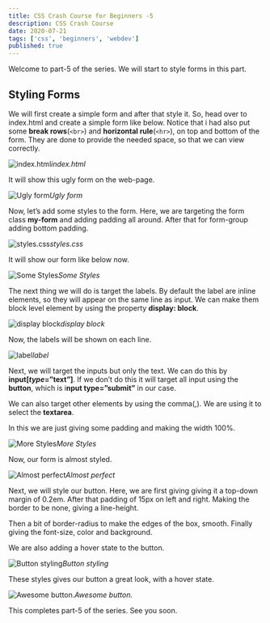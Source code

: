 ```yaml
---
title: CSS Crash Course for Beginners -5
description: CSS Crash Course
date: 2020-07-21
tags: ['css', 'beginners', 'webdev']
published: true
---
```


Welcome to part-5 of the series. We will start to style forms in this part.

## Styling Forms

We will first create a simple form and after that style it. So, head over to index.html and create a simple form like below. Notice that i had also put some **break rows**(`<br>`) and **horizontal rule**(`<hr>`), on top and bottom of the form. They are done to provide the needed space, so that we can view correctly.

![index.html](https://ik.imagekit.io/thewebdev/CSS_Basics/5/1_p7pAGJW_XR.png)*index.html*

It will show this ugly form on the web-page.

![Ugly form](https://ik.imagekit.io/thewebdev/CSS_Basics/5/2_R237istj-J.png)*Ugly form*

Now, let’s add some styles to the form. Here, we are targeting the form class **my-form** and adding padding all around. After that for form-group adding bottom padding.

![styles.css](https://ik.imagekit.io/thewebdev/CSS_Basics/5/3_ng1Oy8bpz.png)*styles.css*

It will show our form like below now.

![Some Styles](https://ik.imagekit.io/thewebdev/CSS_Basics/5/4_KDkVXj5stQ.png)*Some Styles*

The next thing we will do is target the labels. By default the label are inline elements, so they will appear on the same line as input. We can make them block level element by using the property **display: block**.

![display block](https://ik.imagekit.io/thewebdev/CSS_Basics/5/5_Kbfr1RAWpQ.png)*display block*

Now, the labels will be shown on each line.

![label](https://ik.imagekit.io/thewebdev/CSS_Basics/5/6_MBn-cLntI.png)*label*

Next, we will target the inputs but only the text. We can do this by **input[*type*=”text”]**. If we don’t do this it will target all input using the **button**, which is i**nput type=”submit”** in our case.

We can also target other elements by using the comma(,). We are using it to select the **textarea**.

In this we are just giving some padding and making the width 100%.

![More Styles](https://ik.imagekit.io/thewebdev/CSS_Basics/5/7_08Oaa_rsl.png)*More Styles*

Now, our form is almost styled.

![Almost perfect](https://ik.imagekit.io/thewebdev/CSS_Basics/5/8_PyeDBOl0I4.png)*Almost perfect*

Next, we will style our button. Here, we are first giving giving it a top-down margin of 0.2em. After that padding of 15px on left and right. Making the border to be none, giving a line-height.

Then a bit of border-radius to make the edges of the box, smooth. Finally giving the font-size, color and background.

We are also adding a hover state to the button.

![Button styling](https://ik.imagekit.io/thewebdev/CSS_Basics/5/9_PiTM6Cv3hv.png)*Button styling*

These styles gives our button a great look, with a hover state.

![Awesome button.](https://ik.imagekit.io/thewebdev/CSS_Basics/5/10_DJn5R-VYD.png)*Awesome button.*

This completes part-5 of the series. See you soon.

